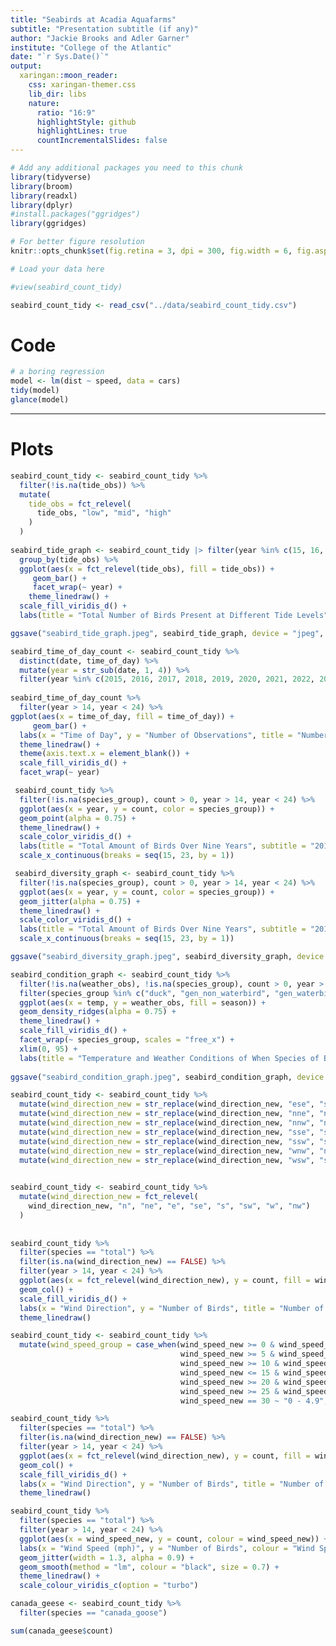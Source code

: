 ```yaml
---
title: "Seabirds at Acadia Aquafarms"
subtitle: "Presentation subtitle (if any)"
author: "Jackie Brooks and Adler Garner"
institute: "College of the Atlantic"
date: "`r Sys.Date()`"
output:
  xaringan::moon_reader:
    css: xaringan-themer.css
    lib_dir: libs
    nature:
      ratio: "16:9"
      highlightStyle: github
      highlightLines: true
      countIncrementalSlides: false
---
```


```r
# Add any additional packages you need to this chunk
library(tidyverse)
library(broom)
library(readxl)
library(dplyr)
#install.packages("ggridges")
library(ggridges)
```

```r
# For better figure resolution
knitr::opts_chunk$set(fig.retina = 3, dpi = 300, fig.width = 6, fig.asp = 0.618, out.width = "80%")
```

```r
# Load your data here

#view(seabird_count_tidy)

```

```r
seabird_count_tidy <- read_csv("../data/seabird_count_tidy.csv")
```

# Code

```r
# a boring regression
model <- lm(dist ~ speed, data = cars)
tidy(model)
glance(model)
```

---

# Plots

```r


seabird_count_tidy <- seabird_count_tidy %>%
  filter(!is.na(tide_obs)) %>% 
  mutate(
    tide_obs = fct_relevel(
      tide_obs, "low", "mid", "high"
    )
  )  
  
seabird_tide_graph <- seabird_count_tidy |> filter(year %in% c(15, 16, 17, 18, 19, 20, 21, 22, 23)) %>% 
  group_by(tide_obs) %>% 
  ggplot(aes(x = fct_relevel(tide_obs), fill = tide_obs)) + 
     geom_bar() + 
     facet_wrap(~ year) +
    theme_linedraw() +
  scale_fill_viridis_d() + 
  labs(title = "Total Number of Birds Present at Different Tide Levels", subtitle = "Seperated by Year Over Nine Years 2015-2023", x = "Tide Observation", y = "Number of Birds")

ggsave("seabird_tide_graph.jpeg", seabird_tide_graph, device = "jpeg", width = 10, height = 8)

```


```r
seabird_time_of_day_count <- seabird_count_tidy %>% 
  distinct(date, time_of_day) %>% 
  mutate(year = str_sub(date, 1, 4)) %>% 
  filter(year %in% c(2015, 2016, 2017, 2018, 2019, 2020, 2021, 2022, 2023)) 
  
seabird_time_of_day_count %>%
  filter(year > 14, year < 24) %>%
ggplot(aes(x = time_of_day, fill = time_of_day)) + 
     geom_bar() + 
  labs(x = "Time of Day", y = "Number of Observations", title = "Number of Observations Done at Different Times of the Day", subtitle = "2015 - 2023", fill = "Time of Day") +
  theme_linedraw() +
  theme(axis.text.x = element_blank()) +
  scale_fill_viridis_d() +
  facet_wrap(~ year)
```



```r
 seabird_count_tidy %>% 
  filter(!is.na(species_group), count > 0, year > 14, year < 24) %>% 
  ggplot(aes(x = year, y = count, color = species_group)) +
  geom_point(alpha = 0.75) +
  theme_linedraw() +
  scale_color_viridis_d() + 
  labs(title = "Total Amount of Birds Over Nine Years", subtitle = "2015-2023", x = "Year", y = "Total Number of Individual", color = "Species Group") +
  scale_x_continuous(breaks = seq(15, 23, by = 1))
```

```r
 seabird_diversity_graph <- seabird_count_tidy %>%
  filter(!is.na(species_group), count > 0, year > 14, year < 24) %>% 
  ggplot(aes(x = year, y = count, color = species_group)) +
  geom_jitter(alpha = 0.75) +
  theme_linedraw() +
  scale_color_viridis_d() + 
  labs(title = "Total Amount of Birds Over Nine Years", subtitle = "2015-2023", x = "Year", y = "Total Number of Individual", color = "Species Group") +
  scale_x_continuous(breaks = seq(15, 23, by = 1))

ggsave("seabird_diversity_graph.jpeg", seabird_diversity_graph, device = "jpeg", width = 10, height = 8)
```

```r
seabird_condition_graph <- seabird_count_tidy %>% 
  filter(!is.na(weather_obs), !is.na(species_group), count > 0, year > 14, year < 24) %>%
  filter(species_group %in% c("duck", "gen_non_waterbird", "gen_waterbird", "grebe", "gull", "loon", "shorebird")) %>%
  ggplot(aes(x = temp, y = weather_obs, fill = season)) +
  geom_density_ridges(alpha = 0.75) +
  theme_linedraw() +
  scale_fill_viridis_d() +
  facet_wrap(~ species_group, scales = "free_x") +
  xlim(0, 95) +
  labs(title = "Temperature and Weather Conditions of When Species of Birds are Spotted", subtitle = "2015-2023", x = "Temperature", y = "Weather Condition", color = "Season") 
 
ggsave("seabird_condition_graph.jpeg", seabird_condition_graph, device = "jpeg", width = 10, height = 8) 
```

```r


seabird_count_tidy <- seabird_count_tidy %>%
  mutate(wind_direction_new = str_replace(wind_direction_new, "ese", "se")) %>%
  mutate(wind_direction_new = str_replace(wind_direction_new, "nne", "ne")) %>%
  mutate(wind_direction_new = str_replace(wind_direction_new, "nnw", "nw")) %>%
  mutate(wind_direction_new = str_replace(wind_direction_new, "sse", "se")) %>%
  mutate(wind_direction_new = str_replace(wind_direction_new, "ssw", "sw")) %>%
  mutate(wind_direction_new = str_replace(wind_direction_new, "wnw", "nw")) %>%
  mutate(wind_direction_new = str_replace(wind_direction_new, "wsw", "sw"))

  
seabird_count_tidy <- seabird_count_tidy %>%
  mutate(wind_direction_new = fct_relevel(
    wind_direction_new, "n", "ne", "e", "se", "s", "sw", "w", "nw")
  )
  
  
seabird_count_tidy %>%
  filter(species == "total") %>%
  filter(is.na(wind_direction_new) == FALSE) %>% 
  filter(year > 14, year < 24) %>%
  ggplot(aes(x = fct_relevel(wind_direction_new), y = count, fill = wind_direction_new)) + 
  geom_col() +
  scale_fill_viridis_d() +
  labs(x = "Wind Direction", y = "Number of Birds", title = "Number of Birds per Day by Wind Direction", fill = "Wind Direction", subtitle = "2015 - 2023") +
  theme_linedraw()

```


```r

seabird_count_tidy <- seabird_count_tidy %>%
  mutate(wind_speed_group = case_when(wind_speed_new >= 0 & wind_speed_new <= 4.9 ~ "0 - 4.9",
                                      wind_speed_new >= 5 & wind_speed_new <= 9.9 ~ "5 - 9.9",
                                      wind_speed_new >= 10 & wind_speed_new <= 14.9 ~ "10 - 14.9",
                                      wind_speed_new <= 15 & wind_speed_new <= 19.9 ~ "15 - 19.9",
                                      wind_speed_new >= 20 & wind_speed_new <= 24.9 ~ "20 - 24.9",
                                      wind_speed_new >= 25 & wind_speed_new <= 29.9 ~ "25 - 29.9",
                                      wind_speed_new == 30 ~ "0 - 4.9",))

seabird_count_tidy %>%
  filter(species == "total") %>%
  filter(is.na(wind_direction_new) == FALSE) %>% 
  filter(year > 14, year < 24) %>%
  ggplot(aes(x = fct_relevel(wind_direction_new), y = count, fill = wind_speed_group)) + 
  geom_col() +
  scale_fill_viridis_d() +
  labs(x = "Wind Direction", y = "Number of Birds", title = "Number of Birds per Day by Wind Direction", fill = "Wind Speed (mph)", subtitle = "2015 - 2023") +
  theme_linedraw()

```

```r

seabird_count_tidy %>%
  filter(species == "total") %>%
  filter(year > 14, year < 24) %>%
  ggplot(aes(x = wind_speed_new, y = count, colour = wind_speed_new)) +
  labs(x = "Wind Speed (mph)", y = "Number of Birds", colour = "Wind Speed (mph)", title = "Number of Birds per Day by Wind Speed", subtitle = "2015 - 2023") +  
  geom_jitter(width = 1.3, alpha = 0.9) +
  geom_smooth(method = "lm", colour = "black", size = 0.7) +
  theme_linedraw() +
  scale_colour_viridis_c(option = "turbo")

```

```r
canada_geese <- seabird_count_tidy %>% 
  filter(species == "canada_goose")

sum(canada_geese$count)
```


